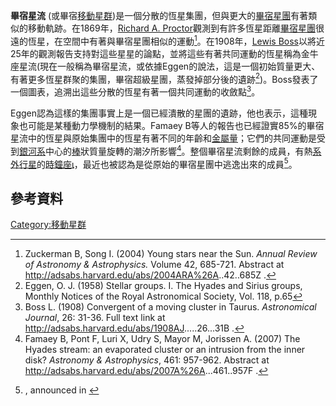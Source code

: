 {{Link style|time=2015-12-13T14:37:33+00:00}}
'''畢宿星流''' (或畢宿[[移動星群|移動星群]])是一個分散的恆星集團，但與更大的[[畢宿星團|畢宿星團]]有著類似的移動軌跡。在1869年，[[:en:Richard_A._Proctor|Richard A. Proctor]]觀測到有許多恆星距離[[畢宿星團|畢宿星團]]很遠的恆星，在空間中有著與畢宿星團相似的運動<ref name="Zuckerman">Zuckerman B, Song I. (2004) Young stars near the Sun. ''Annual Review of Astronomy & Astrophysics.'' Volume 42, 685-721.  Abstract at http://adsabs.harvard.edu/abs/2004ARA%26A..42..685Z {{Wayback|url=http://adsabs.harvard.edu/abs/2004ARA%26A..42..685Z |date=20160601232136 }}.</ref>。在1908年，[[:en:Lewis_Boss|Lewis Boss]]以將近25年的觀測報告支持對這些星星的論點，並將這些有著共同運動的恆星稱為金牛座星流(現在一般稱為畢宿星流，或依據Eggen的說法，這是一個初始質量更大、有著更多恆星群聚的集團，畢宿超級星團，蒸發掉部分後的遺跡<ref>Eggen, O. J. (1958) Stellar groups. I. The Hyades and Sirius groups, Monthly Notices of the Royal Astronomical Society, Vol. 118, p.65</ref>)。Boss發表了一個圖表，追溯出這些分散的恆星有著一個共同運動的收斂點<ref name="Boss">Boss L. (1908) Convergent of a moving cluster in Taurus.  ''Astronomical Journal'', 26: 31-36.  Full text link at http://adsabs.harvard.edu/abs/1908AJ.....26...31B {{Wayback|url=http://adsabs.harvard.edu/abs/1908AJ.....26...31B |date=20190402024218 }}.</ref>。

Eggen認為這樣的集團事實上是一個已經潰散的星團的遺跡，他也表示，這種現象也可能是某種動力學機制的結果。Famaey B等人的報告也已經證實85%的畢宿星流中的恆星與原始集團中的恆星有著不同的年齡和[[金屬量|金屬量]]；它們的共同運動是受到[[銀河系|銀河系]]中心的[[棒旋星系|棒]]狀質量旋轉的潮汐所影響<ref name="Famaey">Famaey B, Pont F, Luri X, Udry S, Mayor M, Jorissen A.  (2007)  The Hyades stream: an evaporated cluster or an intrusion from the inner disk?  ''Astronomy & Astrophysics'', 461: 957-962.  Abstract at http://adsabs.harvard.edu/abs/2007A%26A...461..957F {{Wayback|url=http://adsabs.harvard.edu/abs/2007A%26A...461..957F |date=20181004050357 }}.</ref>。整個畢宿星流剩餘的成員，有熱[[系外行星|系外行星]]的[[時鐘座ι|時鐘座ι]]，最近也被認為是從原始的畢宿星團中逃逸出來的成員<ref name="Vauclair">{{cite arXiv | title=The exoplanet-host star iota Horologii: an evaporated member of the primordial Hyades cluster. | year=2008 |eprint=0803.2029v1 |class=astro-ph | last1=Vauclair | first1=S. | last2=Laymand | first2=M. | last3=Bouchy | first3=F. | last4=Vauclair | first4=G. | last5=Hui Bon Hoa | first5=A. | last6=Charpinet | first6=S. | last7=Bazot | first7=M.}}, announced in {{cite web| url=http://www.astronomynow.com/Thedriftingstar.html| title=The Drifting Star| author=Emily Baldwin| accessdate=2008-04-18| archive-date=2008-04-21| archive-url=https://web.archive.org/web/20080421043757/http://www.astronomynow.com/Thedriftingstar.html| dead-url=no}}</ref>。

== 參考資料 ==
{{Reflist}}

[[Category:移動星群|Category:移動星群]]